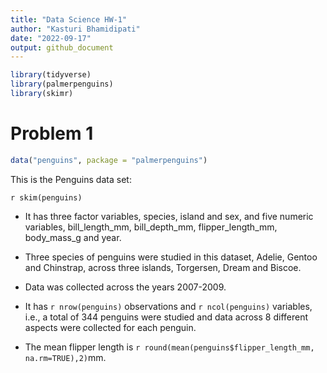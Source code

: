 ```yaml
---
title: "Data Science HW-1"
author: "Kasturi Bhamidipati"
date: "2022-09-17"
output: github_document
---
```


```r
library(tidyverse)
library(palmerpenguins)
library(skimr)
```

# Problem 1

```r
data("penguins", package = "palmerpenguins")
```

This is the Penguins data set: 

`r skim(penguins)`

- It has three factor variables, species, island and sex, and five numeric variables, bill_length_mm, bill_depth_mm, flipper_length_mm, body_mass_g and year. 

- Three species of penguins were studied in this dataset, Adelie, Gentoo and Chinstrap, across three     islands, Torgersen, Dream and Biscoe.

- Data was collected across the years 2007-2009.

- It has `r nrow(penguins)` observations and `r ncol(penguins)` variables, i.e., a total of 344 penguins were studied and data across 8 different aspects were collected for each penguin.

- The mean flipper length is `r round(mean(penguins$flipper_length_mm, na.rm=TRUE),2)`mm. 
